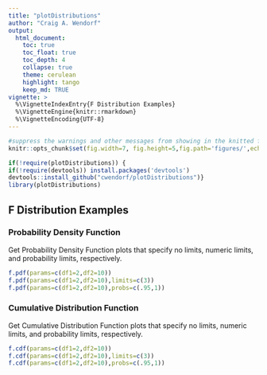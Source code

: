 ```yaml
---
title: "plotDistributions"
author: "Craig A. Wendorf"
output:
  html_document:
    toc: true
    toc_float: true
    toc_depth: 4
    collapse: true
    theme: cerulean
    highlight: tango
    keep_md: TRUE
vignette: >
  %\VignetteIndexEntry{F Distribution Examples}
  %\VignetteEngine{knitr::rmarkdown}
  %\VignetteEncoding{UTF-8}
---
```


```r
#suppress the warnings and other messages from showing in the knitted file.
knitr::opts_chunk$set(fig.width=7, fig.height=5,fig.path='figures/',echo=TRUE,warning=FALSE,message=FALSE)
```

```r
if(!require(plotDistributions)) {
if(!require(devtools)) install.packages('devtools')
devtools::install_github("cwendorf/plotDistributions")}
library(plotDistributions)
```

## F Distribution Examples

### Probability Density Function

Get Probability Density Function plots that specify no limits, numeric limits, and probability limits, respectively.
```r
f.pdf(params=c(df1=2,df2=10))
f.pdf(params=c(df1=2,df2=10),limits=c(3))
f.pdf(params=c(df1=2,df2=10),probs=c(.95,1))
```

### Cumulative Distribution Function

Get Cumulative Distribution Function plots that specify no limits, numeric limits, and probability limits, respectively.
```r
f.cdf(params=c(df1=2,df2=10))
f.cdf(params=c(df1=2,df2=10),limits=c(3))
f.cdf(params=c(df1=2,df2=10),probs=c(.95,1))
```
